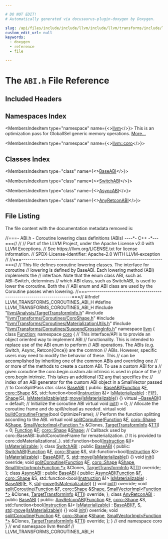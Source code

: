```yaml
---

# DO NOT EDIT!
# Automatically generated via docusaurus-plugin-doxygen by Doxygen.

slug: /api/files/include/include/llvm/include/llvm/transforms/include/llvm/transforms/coroutines/abi-h
custom_edit_url: null
keywords:
  - doxygen
  - reference
  - file

---
```





# The `ABI.h` File Reference

<DoxygenPage pluginConfig={pluginConfig}>



## Included Headers

<IncludesList>
<IncludesListItem
  filePath="llvm/Analysis/TargetTransformInfo.h"
  permalink="/docs/api/files/include/include/llvm/include/llvm/analysis/targettransforminfo-h"
  isLocal="true" />
<IncludesListItem
  filePath="llvm/Transforms/Coroutines/CoroShape.h"
  permalink="/docs/api/files/include/include/llvm/include/llvm/transforms/include/llvm/transforms/coroutines/coroshape-h"
  isLocal="true" />
<IncludesListItem
  filePath="llvm/Transforms/Coroutines/MaterializationUtils.h"
  permalink="/docs/api/files/include/include/llvm/include/llvm/transforms/include/llvm/transforms/coroutines/materializationutils-h"
  isLocal="true" />
<IncludesListItem
  filePath="llvm/Transforms/Coroutines/SuspendCrossingInfo.h"
  permalink="/docs/api/files/include/include/llvm/include/llvm/transforms/include/llvm/transforms/coroutines/suspendcrossinginfo-h"
  isLocal="true" />
</IncludesList>

## Namespaces Index

<MembersIndex>

<MembersIndexItem
  type="namespace"
  name={<><a href="/docs/api/namespaces/llvm">llvm</a></>}>
This is an optimization pass for GlobalISel generic memory operations. <a href="/docs/api/namespaces/llvm/#details">More...</a>
</MembersIndexItem>

<MembersIndexItem
  type="namespace"
  name={<><a href="/docs/api/namespaces/llvm/coro">llvm::coro</a></>}>
</MembersIndexItem>

</MembersIndex>

## Classes Index

<MembersIndex>

<MembersIndexItem
  type="class"
  name={<><a href="/docs/api/classes/llvm/coro/baseabi">BaseABI</a></>}>
</MembersIndexItem>

<MembersIndexItem
  type="class"
  name={<><a href="/docs/api/classes/llvm/coro/switchabi">SwitchABI</a></>}>
</MembersIndexItem>

<MembersIndexItem
  type="class"
  name={<><a href="/docs/api/classes/llvm/coro/asyncabi">AsyncABI</a></>}>
</MembersIndexItem>

<MembersIndexItem
  type="class"
  name={<><a href="/docs/api/classes/llvm/coro/anyretconabi">AnyRetconABI</a></>}>
</MembersIndexItem>

</MembersIndex>


## File Listing

The file content with the documentation metadata removed is:

<ProgramListing>

<Link id="l00001" /><CodeLine lineNumber="1"><span class="doxyHighlightComment">//===- ABI.h - Coroutine lowering class definitions (ABIs) ----&#42;- C++ -&#42;---===//</span></CodeLine>
<Link id="l00002" /><CodeLine lineNumber="2"><span class="doxyHighlightComment">//</span></CodeLine>
<Link id="l00003" /><CodeLine lineNumber="3"><span class="doxyHighlightComment">// Part of the LLVM Project, under the Apache License v2.0 with LLVM Exceptions.</span></CodeLine>
<Link id="l00004" /><CodeLine lineNumber="4"><span class="doxyHighlightComment">// See https://llvm.org/LICENSE.txt for license information.</span></CodeLine>
<Link id="l00005" /><CodeLine lineNumber="5"><span class="doxyHighlightComment">// SPDX-License-Identifier: Apache-2.0 WITH LLVM-exception</span></CodeLine>
<Link id="l00006" /><CodeLine lineNumber="6"><span class="doxyHighlightComment">//</span></CodeLine>
<Link id="l00007" /><CodeLine lineNumber="7"><span class="doxyHighlightComment">//===----------------------------------------------------------------------===//</span></CodeLine>
<Link id="l00008" /><CodeLine lineNumber="8"><span class="doxyHighlightComment">// This file defines coroutine lowering classes. The interface for coroutine</span></CodeLine>
<Link id="l00009" /><CodeLine lineNumber="9"><span class="doxyHighlightComment">// lowering is defined by BaseABI. Each lowering method (ABI) implements the</span></CodeLine>
<Link id="l00010" /><CodeLine lineNumber="10"><span class="doxyHighlightComment">// interface. Note that the enum class ABI, such as ABI::Switch, determines</span></CodeLine>
<Link id="l00011" /><CodeLine lineNumber="11"><span class="doxyHighlightComment">// which ABI class, such as SwitchABI, is used to lower the coroutine. Both the</span></CodeLine>
<Link id="l00012" /><CodeLine lineNumber="12"><span class="doxyHighlightComment">// ABI enum and ABI class are used by the Coroutine passes when lowering.</span></CodeLine>
<Link id="l00013" /><CodeLine lineNumber="13"><span class="doxyHighlightComment">//===----------------------------------------------------------------------===//</span></CodeLine>
<Link id="l00014" /><CodeLine lineNumber="14"></CodeLine>
<Link id="l00015" /><CodeLine lineNumber="15"><span class="doxyHighlightPreprocessor">#ifndef LLVM&#95;TRANSFORMS&#95;COROUTINES&#95;ABI&#95;H</span></CodeLine>
<Link id="l00016" /><CodeLine lineNumber="16"><span class="doxyHighlightPreprocessor">#define LLVM&#95;TRANSFORMS&#95;COROUTINES&#95;ABI&#95;H</span></CodeLine>
<Link id="l00017" /><CodeLine lineNumber="17"></CodeLine>
<Link id="l00018" /><CodeLine lineNumber="18"><span class="doxyHighlightPreprocessor">#include &quot;<a href="/docs/api/files/include/include/llvm/include/llvm/analysis/targettransforminfo-h">llvm/Analysis/TargetTransformInfo.h</a>&quot;</span></CodeLine>
<Link id="l00019" /><CodeLine lineNumber="19"><span class="doxyHighlightPreprocessor">#include &quot;<a href="/docs/api/files/include/include/llvm/include/llvm/transforms/include/llvm/transforms/coroutines/coroshape-h">llvm/Transforms/Coroutines/CoroShape.h</a>&quot;</span></CodeLine>
<Link id="l00020" /><CodeLine lineNumber="20"><span class="doxyHighlightPreprocessor">#include &quot;<a href="/docs/api/files/include/include/llvm/include/llvm/transforms/include/llvm/transforms/coroutines/materializationutils-h">llvm/Transforms/Coroutines/MaterializationUtils.h</a>&quot;</span></CodeLine>
<Link id="l00021" /><CodeLine lineNumber="21"><span class="doxyHighlightPreprocessor">#include &quot;<a href="/docs/api/files/include/include/llvm/include/llvm/transforms/include/llvm/transforms/coroutines/suspendcrossinginfo-h">llvm/Transforms/Coroutines/SuspendCrossingInfo.h</a>&quot;</span></CodeLine>
<Link id="l00022" /><CodeLine lineNumber="22"></CodeLine>
<Link id="l00023" /><CodeLine lineNumber="23"><span class="doxyHighlightKeyword">namespace </span><span class="doxyHighlight"><a href="/docs/api/namespaces/llvm">llvm</a> &#123;</span></CodeLine>
<Link id="l00024" /><CodeLine lineNumber="24"></CodeLine>
<Link id="l00025" /><CodeLine lineNumber="25"><span class="doxyHighlightKeyword">class </span><span class="doxyHighlight"><a href="/docs/api/classes/llvm/function">Function</a>;</span></CodeLine>
<Link id="l00026" /><CodeLine lineNumber="26"></CodeLine>
<Link id="l00027" /><CodeLine lineNumber="27" lineLink="/docs/api/namespaces/llvm/coro"><span class="doxyHighlightKeyword">namespace </span><span class="doxyHighlight"><a href="/docs/api/namespaces/llvm/coro">coro</a> &#123;</span></CodeLine>
<Link id="l00028" /><CodeLine lineNumber="28"></CodeLine>
<Link id="l00029" /><CodeLine lineNumber="29"><span class="doxyHighlightComment">// This interface/API is to provide an object oriented way to implement ABI</span></CodeLine>
<Link id="l00030" /><CodeLine lineNumber="30"><span class="doxyHighlightComment">// functionality. This is intended to replace use of the ABI enum to perform</span></CodeLine>
<Link id="l00031" /><CodeLine lineNumber="31"><span class="doxyHighlightComment">// ABI operations. The ABIs (e.g. Switch, Async, Retcon&#123;Once&#125;) are the common</span></CodeLine>
<Link id="l00032" /><CodeLine lineNumber="32"><span class="doxyHighlightComment">// ABIs. However, specific users may need to modify the behavior of these. This</span></CodeLine>
<Link id="l00033" /><CodeLine lineNumber="33"><span class="doxyHighlightComment">// can be accomplished by inheriting one of the common ABIs and overriding one</span></CodeLine>
<Link id="l00034" /><CodeLine lineNumber="34"><span class="doxyHighlightComment">// or more of the methods to create a custom ABI. To use a custom ABI for a</span></CodeLine>
<Link id="l00035" /><CodeLine lineNumber="35"><span class="doxyHighlightComment">// given coroutine the coro.begin.custom.abi intrinsic is used in place of the</span></CodeLine>
<Link id="l00036" /><CodeLine lineNumber="36"><span class="doxyHighlightComment">// coro.begin intrinsic. This takes an additional i32 arg that specifies the</span></CodeLine>
<Link id="l00037" /><CodeLine lineNumber="37"><span class="doxyHighlightComment">// index of an ABI generator for the custom ABI object in a SmallVector passed</span></CodeLine>
<Link id="l00038" /><CodeLine lineNumber="38"><span class="doxyHighlightComment">// to CoroSplitPass ctor.</span></CodeLine>
<Link id="l00039" /><CodeLine lineNumber="39"></CodeLine>
<Link id="l00040" /><CodeLine lineNumber="40" lineLink="/docs/api/classes/llvm/coro/baseabi"><span class="doxyHighlightKeyword">class </span><span class="doxyHighlight"><a href="/docs/api/classes/llvm/coro/baseabi/#aa6716df1df6e22677adf4dd402ddac6c">BaseABI</a> &#123;</span></CodeLine>
<Link id="l00041" /><CodeLine lineNumber="41"><span class="doxyHighlightKeyword">public</span><span class="doxyHighlight">:</span></CodeLine>
<Link id="l00042" /><CodeLine lineNumber="42" lineLink="/docs/api/classes/llvm/coro/baseabi/#aa6716df1df6e22677adf4dd402ddac6c"><span class="doxyHighlight">  <a href="/docs/api/classes/llvm/coro/baseabi/#aa6716df1df6e22677adf4dd402ddac6c">BaseABI</a>(<a href="/docs/api/classes/llvm/function">Function</a> &amp;<a href="/docs/api/classes/llvm/coro/baseabi/#a5128305f9a3ef54320d10266e529489c">F</a>, <a href="/docs/api/structs/llvm/coro/shape">coro::Shape</a> &amp;S,</span></CodeLine>
<Link id="l00043" /><CodeLine lineNumber="43"><span class="doxyHighlight">          std::function&lt;</span><span class="doxyHighlightKeywordType">bool</span><span class="doxyHighlight">(<a href="/docs/api/classes/llvm/instruction">Instruction</a> &amp;)&gt; <a href="/docs/api/classes/llvm/coro/baseabi/#a350ba487cfc141b796c12f38ea7a9355">IsMaterializable</a>)</span></CodeLine>
<Link id="l00044" /><CodeLine lineNumber="44"><span class="doxyHighlight">      : <a href="/docs/api/classes/llvm/coro/baseabi/#a5128305f9a3ef54320d10266e529489c">F</a>(<a href="/docs/api/classes/llvm/coro/baseabi/#a5128305f9a3ef54320d10266e529489c">F</a>), <a href="/docs/api/classes/llvm/coro/baseabi/#ae208c041056adf7cd77a649cadfb07c1">Shape</a>(S), <a href="/docs/api/classes/llvm/coro/baseabi/#a350ba487cfc141b796c12f38ea7a9355">IsMaterializable</a>(<a href="/docs/api/namespaces/std">std</a>::<a href="/docs/api/namespaces/llvm/#abfc9c7ecf70f66901e439f7c04ef3dbb">move</a>(<a href="/docs/api/classes/llvm/coro/baseabi/#a350ba487cfc141b796c12f38ea7a9355">IsMaterializable</a>)) &#123;&#125;</span></CodeLine>
<Link id="l00045" /><CodeLine lineNumber="45" lineLink="/docs/api/classes/llvm/coro/baseabi/#ad0780477c53f508b2ee5b639ce46e317"><span class="doxyHighlight">  </span><span class="doxyHighlightKeyword">virtual</span><span class="doxyHighlight"> <a href="/docs/api/classes/llvm/coro/baseabi/#ad0780477c53f508b2ee5b639ce46e317">~BaseABI</a>() = </span><span class="doxyHighlightKeywordFlow">default</span><span class="doxyHighlight">;</span></CodeLine>
<Link id="l00046" /><CodeLine lineNumber="46"></CodeLine>
<Link id="l00047" /><CodeLine lineNumber="47"><span class="doxyHighlight">  </span><span class="doxyHighlightComment">// Initialize the coroutine ABI</span></CodeLine>
<Link id="l00048" /><CodeLine lineNumber="48" lineLink="/docs/api/classes/llvm/coro/baseabi/#ab762c35e1833d804f81c7264855359ac"><span class="doxyHighlight">  </span><span class="doxyHighlightKeyword">virtual</span><span class="doxyHighlight"> </span><span class="doxyHighlightKeywordType">void</span><span class="doxyHighlight"> <a href="/docs/api/classes/llvm/coro/baseabi/#ab762c35e1833d804f81c7264855359ac">init</a>() = 0;</span></CodeLine>
<Link id="l00049" /><CodeLine lineNumber="49"></CodeLine>
<Link id="l00050" /><CodeLine lineNumber="50"><span class="doxyHighlight">  </span><span class="doxyHighlightComment">// Allocate the coroutine frame and do spill/reload as needed.</span></CodeLine>
<Link id="l00051" /><CodeLine lineNumber="51"><span class="doxyHighlight">  </span><span class="doxyHighlightKeyword">virtual</span><span class="doxyHighlight"> </span><span class="doxyHighlightKeywordType">void</span><span class="doxyHighlight"> <a href="/docs/api/classes/llvm/coro/baseabi/#ab47fb8dadd631b1c67a285b16607e4c5">buildCoroutineFrame</a>(</span><span class="doxyHighlightKeywordType">bool</span><span class="doxyHighlight"> OptimizeFrame);</span></CodeLine>
<Link id="l00052" /><CodeLine lineNumber="52"></CodeLine>
<Link id="l00053" /><CodeLine lineNumber="53"><span class="doxyHighlight">  </span><span class="doxyHighlightComment">// Perform the function splitting according to the ABI.</span></CodeLine>
<Link id="l00054" /><CodeLine lineNumber="54" lineLink="/docs/api/classes/llvm/coro/baseabi/#a5353355cfc3a50209e26d5b237c1e81d"><span class="doxyHighlight">  </span><span class="doxyHighlightKeyword">virtual</span><span class="doxyHighlight"> </span><span class="doxyHighlightKeywordType">void</span><span class="doxyHighlight"> <a href="/docs/api/classes/llvm/coro/baseabi/#a5353355cfc3a50209e26d5b237c1e81d">splitCoroutine</a>(<a href="/docs/api/classes/llvm/function">Function</a> &amp;<a href="/docs/api/classes/llvm/coro/baseabi/#a5128305f9a3ef54320d10266e529489c">F</a>, <a href="/docs/api/structs/llvm/coro/shape">coro::Shape</a> &amp;<a href="/docs/api/classes/llvm/coro/baseabi/#ae208c041056adf7cd77a649cadfb07c1">Shape</a>,</span></CodeLine>
<Link id="l00055" /><CodeLine lineNumber="55"><span class="doxyHighlight">                              <a href="/docs/api/classes/llvm/smallvectorimpl">SmallVectorImpl&lt;Function &#42;&gt;</a> &amp;Clones,</span></CodeLine>
<Link id="l00056" /><CodeLine lineNumber="56"><span class="doxyHighlight">                              <a href="/docs/api/classes/llvm/targettransforminfo">TargetTransformInfo</a> &amp;<a href="/docs/api/namespaces/llvm/#aa0d69e81725c10fa5407f0bf34462068">TTI</a>) = 0;</span></CodeLine>
<Link id="l00057" /><CodeLine lineNumber="57"></CodeLine>
<Link id="l00058" /><CodeLine lineNumber="58" lineLink="/docs/api/classes/llvm/coro/baseabi/#a5128305f9a3ef54320d10266e529489c"><span class="doxyHighlight">  <a href="/docs/api/classes/llvm/function">Function</a> &amp;<a href="/docs/api/classes/llvm/coro/baseabi/#a5128305f9a3ef54320d10266e529489c">F</a>;</span></CodeLine>
<Link id="l00059" /><CodeLine lineNumber="59" lineLink="/docs/api/classes/llvm/coro/baseabi/#ae208c041056adf7cd77a649cadfb07c1"><span class="doxyHighlight">  <a href="/docs/api/structs/llvm/coro/shape">coro::Shape</a> &amp;<a href="/docs/api/classes/llvm/coro/baseabi/#ae208c041056adf7cd77a649cadfb07c1">Shape</a>;</span></CodeLine>
<Link id="l00060" /><CodeLine lineNumber="60"></CodeLine>
<Link id="l00061" /><CodeLine lineNumber="61"><span class="doxyHighlight">  </span><span class="doxyHighlightComment">// Callback used by coro::BaseABI::buildCoroutineFrame for rematerialization.</span></CodeLine>
<Link id="l00062" /><CodeLine lineNumber="62"><span class="doxyHighlight">  </span><span class="doxyHighlightComment">// It is provided to coro::doMaterializations(..).</span></CodeLine>
<Link id="l00063" /><CodeLine lineNumber="63" lineLink="/docs/api/classes/llvm/coro/baseabi/#a350ba487cfc141b796c12f38ea7a9355"><span class="doxyHighlight">  std::function&lt;bool(<a href="/docs/api/classes/llvm/instruction">Instruction</a> &amp;<a href="/docs/api/files/lib/lib/support/md5-cpp/#ac0eafdc9ee161b71e7af98af736952fd">I</a>)&gt; <a href="/docs/api/classes/llvm/coro/baseabi/#a350ba487cfc141b796c12f38ea7a9355">IsMaterializable</a>;</span></CodeLine>
<Link id="l00064" /><CodeLine lineNumber="64"><span class="doxyHighlight">&#125;;</span></CodeLine>
<Link id="l00065" /><CodeLine lineNumber="65"></CodeLine>
<Link id="l00066" /><CodeLine lineNumber="66" lineLink="/docs/api/classes/llvm/coro/switchabi"><span class="doxyHighlightKeyword">class </span><span class="doxyHighlight"><a href="/docs/api/classes/llvm/coro/switchabi/#aa9276e26302ee6aa34a2ad9370459aaf">SwitchABI</a> : </span><span class="doxyHighlightKeyword">public</span><span class="doxyHighlight"> <a href="/docs/api/classes/llvm/coro/baseabi/#aa6716df1df6e22677adf4dd402ddac6c">BaseABI</a> &#123;</span></CodeLine>
<Link id="l00067" /><CodeLine lineNumber="67"><span class="doxyHighlightKeyword">public</span><span class="doxyHighlight">:</span></CodeLine>
<Link id="l00068" /><CodeLine lineNumber="68" lineLink="/docs/api/classes/llvm/coro/switchabi/#aa9276e26302ee6aa34a2ad9370459aaf"><span class="doxyHighlight">  <a href="/docs/api/classes/llvm/coro/switchabi/#aa9276e26302ee6aa34a2ad9370459aaf">SwitchABI</a>(<a href="/docs/api/classes/llvm/function">Function</a> &amp;<a href="/docs/api/classes/llvm/coro/baseabi/#a5128305f9a3ef54320d10266e529489c">F</a>, <a href="/docs/api/structs/llvm/coro/shape">coro::Shape</a> &amp;S,</span></CodeLine>
<Link id="l00069" /><CodeLine lineNumber="69"><span class="doxyHighlight">            std::function&lt;</span><span class="doxyHighlightKeywordType">bool</span><span class="doxyHighlight">(<a href="/docs/api/classes/llvm/instruction">Instruction</a> &amp;)&gt; <a href="/docs/api/classes/llvm/coro/baseabi/#a350ba487cfc141b796c12f38ea7a9355">IsMaterializable</a>)</span></CodeLine>
<Link id="l00070" /><CodeLine lineNumber="70"><span class="doxyHighlight">      : <a href="/docs/api/classes/llvm/coro/baseabi/#aa6716df1df6e22677adf4dd402ddac6c">BaseABI</a>(<a href="/docs/api/classes/llvm/coro/baseabi/#a5128305f9a3ef54320d10266e529489c">F</a>, S, <a href="/docs/api/namespaces/std">std</a>::<a href="/docs/api/namespaces/llvm/#abfc9c7ecf70f66901e439f7c04ef3dbb">move</a>(<a href="/docs/api/classes/llvm/coro/baseabi/#a350ba487cfc141b796c12f38ea7a9355">IsMaterializable</a>)) &#123;&#125;</span></CodeLine>
<Link id="l00071" /><CodeLine lineNumber="71"></CodeLine>
<Link id="l00072" /><CodeLine lineNumber="72"><span class="doxyHighlight">  </span><span class="doxyHighlightKeywordType">void</span><span class="doxyHighlight"> <a href="/docs/api/classes/llvm/coro/switchabi/#a141a2b1da2e0366d7f88ce6af6779430">init</a>() </span><span class="doxyHighlightKeyword">override</span><span class="doxyHighlight">;</span></CodeLine>
<Link id="l00073" /><CodeLine lineNumber="73"></CodeLine>
<Link id="l00074" /><CodeLine lineNumber="74"><span class="doxyHighlight">  </span><span class="doxyHighlightKeywordType">void</span><span class="doxyHighlight"> <a href="/docs/api/classes/llvm/coro/switchabi/#a21cb9b1f8d82f56bd100b1d4dade6b95">splitCoroutine</a>(<a href="/docs/api/classes/llvm/function">Function</a> &amp;<a href="/docs/api/files/lib/lib/support/md5-cpp/#a96d73bbd7af15cb1fc38c3f4a3bd82e9">F</a>, <a href="/docs/api/structs/llvm/coro/shape">coro::Shape</a> &amp;<a href="/docs/api/structs/llvm/coro/shape">Shape</a>,</span></CodeLine>
<Link id="l00075" /><CodeLine lineNumber="75"><span class="doxyHighlight">                      <a href="/docs/api/classes/llvm/smallvectorimpl">SmallVectorImpl&lt;Function &#42;&gt;</a> &amp;Clones,</span></CodeLine>
<Link id="l00076" /><CodeLine lineNumber="76"><span class="doxyHighlight">                      <a href="/docs/api/classes/llvm/targettransforminfo">TargetTransformInfo</a> &amp;<a href="/docs/api/namespaces/llvm/#aa0d69e81725c10fa5407f0bf34462068">TTI</a>) </span><span class="doxyHighlightKeyword">override</span><span class="doxyHighlight">;</span></CodeLine>
<Link id="l00077" /><CodeLine lineNumber="77"><span class="doxyHighlight">&#125;;</span></CodeLine>
<Link id="l00078" /><CodeLine lineNumber="78"></CodeLine>
<Link id="l00079" /><CodeLine lineNumber="79" lineLink="/docs/api/classes/llvm/coro/asyncabi"><span class="doxyHighlightKeyword">class </span><span class="doxyHighlight"><a href="/docs/api/classes/llvm/coro/asyncabi/#ab07d9e24205fc3b764b2148da0df9562">AsyncABI</a> : </span><span class="doxyHighlightKeyword">public</span><span class="doxyHighlight"> <a href="/docs/api/classes/llvm/coro/baseabi/#aa6716df1df6e22677adf4dd402ddac6c">BaseABI</a> &#123;</span></CodeLine>
<Link id="l00080" /><CodeLine lineNumber="80"><span class="doxyHighlightKeyword">public</span><span class="doxyHighlight">:</span></CodeLine>
<Link id="l00081" /><CodeLine lineNumber="81" lineLink="/docs/api/classes/llvm/coro/asyncabi/#ab07d9e24205fc3b764b2148da0df9562"><span class="doxyHighlight">  <a href="/docs/api/classes/llvm/coro/asyncabi/#ab07d9e24205fc3b764b2148da0df9562">AsyncABI</a>(<a href="/docs/api/classes/llvm/function">Function</a> &amp;<a href="/docs/api/classes/llvm/coro/baseabi/#a5128305f9a3ef54320d10266e529489c">F</a>, <a href="/docs/api/structs/llvm/coro/shape">coro::Shape</a> &amp;S,</span></CodeLine>
<Link id="l00082" /><CodeLine lineNumber="82"><span class="doxyHighlight">           std::function&lt;</span><span class="doxyHighlightKeywordType">bool</span><span class="doxyHighlight">(<a href="/docs/api/classes/llvm/instruction">Instruction</a> &amp;)&gt; <a href="/docs/api/classes/llvm/coro/baseabi/#a350ba487cfc141b796c12f38ea7a9355">IsMaterializable</a>)</span></CodeLine>
<Link id="l00083" /><CodeLine lineNumber="83"><span class="doxyHighlight">      : <a href="/docs/api/classes/llvm/coro/baseabi/#aa6716df1df6e22677adf4dd402ddac6c">BaseABI</a>(<a href="/docs/api/classes/llvm/coro/baseabi/#a5128305f9a3ef54320d10266e529489c">F</a>, S, <a href="/docs/api/namespaces/std">std</a>::<a href="/docs/api/namespaces/llvm/#abfc9c7ecf70f66901e439f7c04ef3dbb">move</a>(<a href="/docs/api/classes/llvm/coro/baseabi/#a350ba487cfc141b796c12f38ea7a9355">IsMaterializable</a>)) &#123;&#125;</span></CodeLine>
<Link id="l00084" /><CodeLine lineNumber="84"></CodeLine>
<Link id="l00085" /><CodeLine lineNumber="85"><span class="doxyHighlight">  </span><span class="doxyHighlightKeywordType">void</span><span class="doxyHighlight"> <a href="/docs/api/classes/llvm/coro/asyncabi/#a0e13625e0e7050810ddce7303907d866">init</a>() </span><span class="doxyHighlightKeyword">override</span><span class="doxyHighlight">;</span></CodeLine>
<Link id="l00086" /><CodeLine lineNumber="86"></CodeLine>
<Link id="l00087" /><CodeLine lineNumber="87"><span class="doxyHighlight">  </span><span class="doxyHighlightKeywordType">void</span><span class="doxyHighlight"> <a href="/docs/api/classes/llvm/coro/asyncabi/#ae51f7f2d35223ec01d09e205c757a4df">splitCoroutine</a>(<a href="/docs/api/classes/llvm/function">Function</a> &amp;<a href="/docs/api/files/lib/lib/support/md5-cpp/#a96d73bbd7af15cb1fc38c3f4a3bd82e9">F</a>, <a href="/docs/api/structs/llvm/coro/shape">coro::Shape</a> &amp;<a href="/docs/api/structs/llvm/coro/shape">Shape</a>,</span></CodeLine>
<Link id="l00088" /><CodeLine lineNumber="88"><span class="doxyHighlight">                      <a href="/docs/api/classes/llvm/smallvectorimpl">SmallVectorImpl&lt;Function &#42;&gt;</a> &amp;Clones,</span></CodeLine>
<Link id="l00089" /><CodeLine lineNumber="89"><span class="doxyHighlight">                      <a href="/docs/api/classes/llvm/targettransforminfo">TargetTransformInfo</a> &amp;<a href="/docs/api/namespaces/llvm/#aa0d69e81725c10fa5407f0bf34462068">TTI</a>) </span><span class="doxyHighlightKeyword">override</span><span class="doxyHighlight">;</span></CodeLine>
<Link id="l00090" /><CodeLine lineNumber="90"><span class="doxyHighlight">&#125;;</span></CodeLine>
<Link id="l00091" /><CodeLine lineNumber="91"></CodeLine>
<Link id="l00092" /><CodeLine lineNumber="92" lineLink="/docs/api/classes/llvm/coro/anyretconabi"><span class="doxyHighlightKeyword">class </span><span class="doxyHighlight"><a href="/docs/api/classes/llvm/coro/anyretconabi/#a2ec9880cc137df3cad8acc0008bedac0">AnyRetconABI</a> : </span><span class="doxyHighlightKeyword">public</span><span class="doxyHighlight"> <a href="/docs/api/classes/llvm/coro/baseabi/#aa6716df1df6e22677adf4dd402ddac6c">BaseABI</a> &#123;</span></CodeLine>
<Link id="l00093" /><CodeLine lineNumber="93"><span class="doxyHighlightKeyword">public</span><span class="doxyHighlight">:</span></CodeLine>
<Link id="l00094" /><CodeLine lineNumber="94" lineLink="/docs/api/classes/llvm/coro/anyretconabi/#a2ec9880cc137df3cad8acc0008bedac0"><span class="doxyHighlight">  <a href="/docs/api/classes/llvm/coro/anyretconabi/#a2ec9880cc137df3cad8acc0008bedac0">AnyRetconABI</a>(<a href="/docs/api/classes/llvm/function">Function</a> &amp;<a href="/docs/api/classes/llvm/coro/baseabi/#a5128305f9a3ef54320d10266e529489c">F</a>, <a href="/docs/api/structs/llvm/coro/shape">coro::Shape</a> &amp;S,</span></CodeLine>
<Link id="l00095" /><CodeLine lineNumber="95"><span class="doxyHighlight">               std::function&lt;</span><span class="doxyHighlightKeywordType">bool</span><span class="doxyHighlight">(<a href="/docs/api/classes/llvm/instruction">Instruction</a> &amp;)&gt; <a href="/docs/api/classes/llvm/coro/baseabi/#a350ba487cfc141b796c12f38ea7a9355">IsMaterializable</a>)</span></CodeLine>
<Link id="l00096" /><CodeLine lineNumber="96"><span class="doxyHighlight">      : <a href="/docs/api/classes/llvm/coro/baseabi/#aa6716df1df6e22677adf4dd402ddac6c">BaseABI</a>(<a href="/docs/api/classes/llvm/coro/baseabi/#a5128305f9a3ef54320d10266e529489c">F</a>, S, <a href="/docs/api/namespaces/std">std</a>::<a href="/docs/api/namespaces/llvm/#abfc9c7ecf70f66901e439f7c04ef3dbb">move</a>(<a href="/docs/api/classes/llvm/coro/baseabi/#a350ba487cfc141b796c12f38ea7a9355">IsMaterializable</a>)) &#123;&#125;</span></CodeLine>
<Link id="l00097" /><CodeLine lineNumber="97"></CodeLine>
<Link id="l00098" /><CodeLine lineNumber="98"><span class="doxyHighlight">  </span><span class="doxyHighlightKeywordType">void</span><span class="doxyHighlight"> <a href="/docs/api/classes/llvm/coro/anyretconabi/#a4813065b259c6f6a34961b286913f06c">init</a>() </span><span class="doxyHighlightKeyword">override</span><span class="doxyHighlight">;</span></CodeLine>
<Link id="l00099" /><CodeLine lineNumber="99"></CodeLine>
<Link id="l00100" /><CodeLine lineNumber="100"><span class="doxyHighlight">  </span><span class="doxyHighlightKeywordType">void</span><span class="doxyHighlight"> <a href="/docs/api/classes/llvm/coro/anyretconabi/#adc7bbccb30409488c60813454af8c81d">splitCoroutine</a>(<a href="/docs/api/classes/llvm/function">Function</a> &amp;<a href="/docs/api/files/lib/lib/support/md5-cpp/#a96d73bbd7af15cb1fc38c3f4a3bd82e9">F</a>, <a href="/docs/api/structs/llvm/coro/shape">coro::Shape</a> &amp;<a href="/docs/api/structs/llvm/coro/shape">Shape</a>,</span></CodeLine>
<Link id="l00101" /><CodeLine lineNumber="101"><span class="doxyHighlight">                      <a href="/docs/api/classes/llvm/smallvectorimpl">SmallVectorImpl&lt;Function &#42;&gt;</a> &amp;Clones,</span></CodeLine>
<Link id="l00102" /><CodeLine lineNumber="102"><span class="doxyHighlight">                      <a href="/docs/api/classes/llvm/targettransforminfo">TargetTransformInfo</a> &amp;<a href="/docs/api/namespaces/llvm/#aa0d69e81725c10fa5407f0bf34462068">TTI</a>) </span><span class="doxyHighlightKeyword">override</span><span class="doxyHighlight">;</span></CodeLine>
<Link id="l00103" /><CodeLine lineNumber="103"><span class="doxyHighlight">&#125;;</span></CodeLine>
<Link id="l00104" /><CodeLine lineNumber="104"></CodeLine>
<Link id="l00105" /><CodeLine lineNumber="105"><span class="doxyHighlight">&#125; </span><span class="doxyHighlightComment">// end namespace coro</span></CodeLine>
<Link id="l00106" /><CodeLine lineNumber="106"></CodeLine>
<Link id="l00107" /><CodeLine lineNumber="107"><span class="doxyHighlight">&#125; </span><span class="doxyHighlightComment">// end namespace llvm</span></CodeLine>
<Link id="l00108" /><CodeLine lineNumber="108"></CodeLine>
<Link id="l00109" /><CodeLine lineNumber="109"><span class="doxyHighlightPreprocessor">#endif </span><span class="doxyHighlightComment">// LLVM&#95;TRANSFORMS&#95;COROUTINES&#95;ABI&#95;H</span></CodeLine>

</ProgramListing>


</DoxygenPage>
